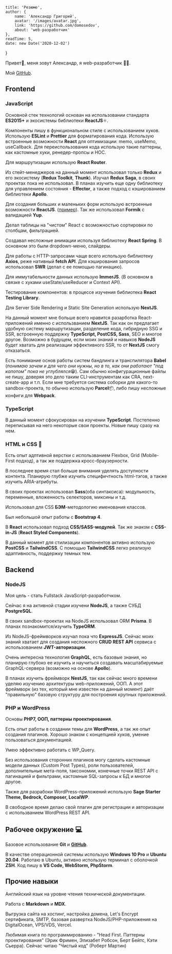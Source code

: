 
    title: 'Резюме',
    author: {
        name: 'Александр Григорий',
        avatar: '/images/avatar.jpg',
        link: 'https://github.com/domosedov',
        about: 'web-разработчик'
    },
    readTime: 5,
    date: new Date('2020-12-02')
}


Привет👋, меня зовут Александр, я web-разработчик 🧑‍💻.

Мой [GitHub](https://github.com/domosedov).


## Frontend

### JavaScript

Основной стек технологий основан на использовании стандарта **ES2015+** и экосистемы библиотеки **ReactJS**⚛️.

Компоненты пишу в функциональном стиле с использованием хуков. Использую **ESLint** и **Prettier** для форматирования кода.
Использую встроенные возможности **React** для оптимизации: memo, useMemo, useCallback.
Для переиспользования кода использую такие паттерны, как кастомные хуки, ренедер-пропсы и HOC.

Для маршрутизации использую **React Router**.

Из стейт-менеджеров на данный момент использовал только **Redux** и его экосистему (**Redux Toolkit**, **Thunk**). Изучал **Redux Saga**, в своих проектах пока не использовал. В планах изучить еще одну библиотеку для управлением состояния - **Effector**, а также подход c кэшированием библиотеки **Apollo**.

Для создания больших и маленьких форм использую встроенные возможности **ReactJS**. ([пример](https://github.com/domosedov/reactjs-custom-form/tree/master)).
Так же использовал **Formik** с валидацией **Yup**.

Делал таблицы на "чистом" React с возможностью сортировки по столбцам, фильтрацией.

Создавал несложные анимации используя библиотеку **React Spring**. В основном это были dropdown-меню, слайдеры.

Для работы с HTTP-запросами чаще всего использую библиотеку **Axios**, реже нативный **fetch API**. Для кэширования запросов использовал **SWR** (делал с ее помощью пагинацию). 

Для иммутабельности данных использую **ImmerJS**. (В основном в связке с хуками useState/useReducer и Context API).

Тестирование компонентов: в процессе изучения библиотека **React Testing Library**.

Для Server Side Rendering и Static Site Generation использую **NextJS**.

На данный момент мне больше всего нравится разарботка React-приложений именно с использванием **NextJS**.
Так как он предлагает удобную систему маршрутизации, разделение кода, гибридную SSG и SSR, встроенную поддержку **TypeScript, PostCSS, Sass**, SEO и многое другое.
Возможно в будущем, если моих знаний и навыков **NodeJS** будет хватать для реализации эффективного SSR, то от **NextJS** смогу отказаться.

Есть понимание основ работы систем бандлинга и транспилятора **Babel** (*понимаю зачем и для чего они нужны, но в то, как они работают "под капотом" пока не углублялся*😁). 
Cам обычно конфигурационные файлы не пишу, доверяя это дело таким CLI-инструментам как CRA, next-create-app и т.п.
Если мне требуется система соборки для какого-то sandbox-проекта, то обычно использую **Parcel**📦, либо пишу несложные конфиги для **Webpack**. 

### TypeScript

В данный момент сфокусирован на изучении **TypeScript**. Постепенно переписывая на него некоторые свои проекты. Новые пишу сразу на нем.

### HTML и CSS 💅

Есть опыт адптивной верстки с использванием Flexbox, Grid (Mobile-First подход), а так же поддержка кросс-браузерности.

В последнее время стал больше внимания уделять доступности контента. Планирую глубже изучить специфичтность html-тэгов, а также изучить ARIA-атрибуты.

В своих проектах использовал **Sass**(оба синтаксиса): модульность, переменные, вложенность селекторов, миксины и т.д.

Использовал для CSS **БЭМ**-методологию именования классов.

Был небольшой опыт работы с **Bootstrap 4**.

В **React** использовал подход **CSS/SASS-модулей**. Так же знаком с **CSS-in-JS** (**React Styled Components**). 

В данный момент для стилизации компонентов активно использую **PostCSS** и **TailwindCSS**. С помощью **TailwindCSS** легко реализую адаптивность, поддержку темных тем. 

## Backend

### NodeJS

Моя цель - стать Fullstack JavaScript-разработчком. 

Сейчас я на активной стадии изучени **NodeJS**, а также СУБД **PostgreSQL**.

В своих sandbox-проектах на NodeJS использовал ORM **Prisma**. В планах познакомится/изучить **TypeORM**.

Из NodeJS-фреймворков изучал пока что **ExpressJS**. Сейчас моих знаний хватает для создания несложного **CRUD REST API** сервиса с использованием **JWT-авторизации**.

Очень интересна технология **GraphQL**, есть базовые знания, но планирую глубоко ее изучить и научиться создавать масштабируемые GraphQL-сервера (возможно на основе **Apollo**).

В планах изучить фреймворк **NestJS**, так как сейчас много времени уделяю изучению архитектуры web-приложений, ООП. А этот фреймворк (из тех, который мне известен на данный момент) даёт "правильную" базовую структуру для построения крупных приложений.

### PHP и WordPress

Основы **PHP7, ООП, паттерны проектирования**.

Есть опыт работы в создании темы для **WordPress**, а так же опыт создания плагинов. Хорошо знаком с концепцией хуков, умение пользоваться документацией.

Умею эффективно работать с WP_Query.

Без использования сторонних плагинов могу сделать кастомные модели данных (Custom Post Types), роли пользователей, дополнительные мета-поля, таксономии, конечные точки REST API с пагинацией и фильтрами, кастомные SQL-запросы к БД и многое другое.

Также для разрабоки WordPress-приложений использую **Sage Starter Theme, Bedrock, Composer, LocalWP**.

В свободное время делаю свой плагин для регистрации и авторизации с использванием WordPress REST API.

## Рабочее окружение 💻

Базовое использование **Git** и [**GitHub**](https://github.com/domosedov?tab=repositories).

В качестве операционной системы использую **Windows 10 Pro** и **Ubuntu 20.04**. Работаю в Ubuntu, активно использую терминал с оболочкой **ZSH**.
Код пишу в **VS Code, WebStorm, PhpStorm**.


## Прочие навыки

Английский язык на уровне чтения техничкской документации. 

Работа с **Markdown** и **MDX**.

Выгрузка сайта на хостинг, настройка домена, Let's Encrypt сертификата, SMTP, базовая развертка NodeJS/PHP-приложения на DigitalOcean, VPS/VDS, Vercel.

Любимая книга по программированию - "Head First. Паттерны проектирования" (Эрик Фримен, Элизабет Робсон, Берт Бейтс, Кэти Сьерра).
Сейчас читаю "Чистый код" (Роберт Мартин)